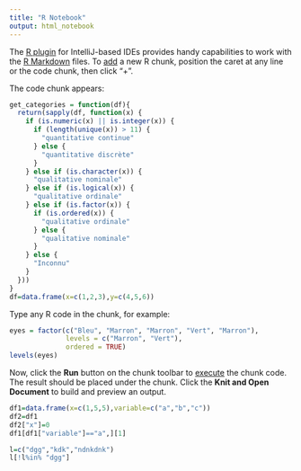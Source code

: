```yaml
---
title: "R Notebook"
output: html_notebook
---
```


The [R plugin](https://www.jetbrains.com/help/pycharm/r-plugin-support.html) for IntelliJ-based IDEs provides
handy capabilities to work with the [R Markdown](https://www.jetbrains.com/help/pycharm/r-markdown.html) files.
To [add](https://www.jetbrains.com/help/pycharm/r-markdown.html#add-code-chunk) a new R chunk,
position the caret at any line or the code chunk, then click "+".

The code chunk appears:
```r

get_categories = function(df){
  return(sapply(df, function(x) {
    if (is.numeric(x) || is.integer(x)) {
      if (length(unique(x)) > 11) {
        "quantitative continue"
      } else {
        "quantitative discrète"
      }
    } else if (is.character(x)) {
      "qualitative nominale"
    } else if (is.logical(x)) {
      "qualitative ordinale"
    } else if (is.factor(x)) {
      if (is.ordered(x)) {
        "qualitative ordinale"
      } else {
        "qualitative nominale"
      }
    } else {
      "Inconnu"
    }
  }))
}
df=data.frame(x=c(1,2,3),y=c(4,5,6))


```

Type any R code in the chunk, for example:
```r
eyes = factor(c("Bleu", "Marron", "Marron", "Vert", "Marron"),
              levels = c("Marron", "Vert"),
              ordered = TRUE)
levels(eyes)

```

Now, click the **Run** button on the chunk toolbar to [execute](https://www.jetbrains.com/help/pycharm/r-markdown.html#run-r-code) the chunk code. The result should be placed under the chunk.
Click the **Knit and Open Document** to build and preview an output.
```r
df1=data.frame(x=c(1,5,5),variable=c("a","b","c"))
df2=df1
df2["x"]=0
df1[df1["variable"]=="a",][1]

```
```r
l=c("dgg","kdk","ndnkdnk")
l[!l%in% "dgg"]


```